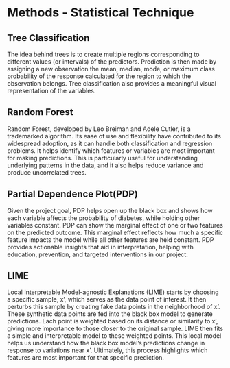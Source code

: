 # Methods - Statistical Technique


## Tree Classification
The idea behind trees is to create multiple regions corresponding to different values (or intervals) of the predictors. Prediction is then made by assigning a new observation the mean, median, mode, or maximum class probability of the response calculated for the region to which the observation belongs. Tree classification also provides a meaningful visual representation of the variables.


## Random Forest
Random Forest, developed by Leo Breiman and Adele Cutler, is a trademarked algorithm. Its ease of use and flexibility have contributed to its widespread adoption, as it can handle both classification and regression problems. It helps identify which features or variables are most important for making predictions. This is particularly useful for understanding underlying patterns in the data, and it also helps reduce variance and produce uncorrelated trees.


## Partial Dependence Plot(PDP)
Given the project goal, PDP helps open up the black box and shows how each variable affects the probability of diabetes, while holding other variables constant. PDP can show the marginal effect of one or two features on the predicted outcome. This marginal effect reflects how much a specific feature impacts the model while all other features are held constant. PDP provides actionable insights that aid in interpretation, helping with education, prevention, and targeted interventions in our project.


## LIME
Local Interpretable Model-agnostic Explanations (LIME) starts by choosing a specific sample, x’, which serves as the data point of interest. It then perturbs this sample by creating fake data points in the neighborhood of x’. These synthetic data points are fed into the black box model to generate predictions. Each point is weighted based on its distance or similarity to x’, giving more importance to those closer to the original sample. LIME then fits a simple and interpretable model to these weighted points. This local model helps us understand how the black box model’s predictions change in response to variations near x’. Ultimately, this process highlights which features are most important for that specific prediction.





